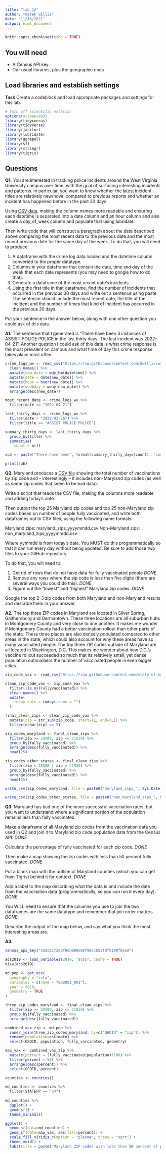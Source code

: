 ```yaml
---
title: "lab_12"
author: "derek willis"
date: "11/16/2021"
output: html_document
---
```


```r
knitr::opts_chunk$set(echo = TRUE)
```

## You will need

* A Census API key
* Our usual libraries, plus the geographic ones

## Load libraries and establish settings

**Task** Create a codeblock and load appropriate packages and settings for this lab.

```r
# Turn off scientific notation
options(scipen=999)
library(tidycensus)
library(tidyverse)
library(janitor)
library(lubridate)
library(ggrepel)
library(sf)
library(stringr)
library(tigris)
```

## Questions

**Q1.** You are interested in tracking police incidents around the West Virginia University campus over time, with the goal of surfacing interesting incidents and patterns. In particular, you want to know whether the latest incident titles are relatively new/novel compared to previous reports and whether an incident has happened before in the past 30 days.

Using [CSV data](https://raw.githubusercontent.com/dwillis/wvu-projects/master/crime-log/crime_log.csv), making the column names more readable and ensuring each datetime is separated into a date column and an hour column and also create a day_of_week column and populate that using lubridate.

Then write code that will construct a paragraph about the data described above comparing the most recent data to the previous date and the most recent previous date for the same day of the week. To do that, you will need to produce:

1. A dataframe with the crime log data loaded and the datetime column converted to the proper datatype.
2. Columns in your dataframe that contain the date, time and day of the week that each date represents (you may need to google how to do that).
3. Generate a dataframe of the most recent date's incidents.
4. Using the first title in that dataframe, find the number of incidents that occurred in the previous 30 days and write out a sentence using paste. The sentence should include the most recent date, the title of the incident and the number of times that kind of incident has occurred in the previous 30 days.

Put your sentence in the answer below, along with one other question you could ask of this data.

**A1.** The sentence that I generated is "There have been 3 instances of ASSIST POLICE POLICE  in the last thirty days. The last incident was 2022-04-21". Another question I could ask of this data is what crime response is the most prevalent on campus and what time of day this crime response takes place most often. 

```r

crime_logs_wv <- read_csv("https://raw.githubusercontent.com/dwillis/wvu-projects/master/crime-log/crime_log.csv") %>%
  clean_names() %>%
  mutate(new_date = mdy_hm(datetime)) %>%
  mutate(date = date(new_date)) %>%
  mutate(hour = hour(new_date)) %>%
  mutate(weekday = wday(new_date)) %>%
  arrange(desc(new_date))

most_recent_date <- crime_logs_wv %>%
  filter(date == "2022-04-21")

last_thirty_days <- crime_logs_wv %>%
  filter(date > "2022-03-26") %>%
  filter(title == "ASSIST POLICE POLICE")

summary_thirty_days <- last_thirty_days %>%
  group_by(title) %>%
  summarise(
    count = n()) 

sub <- paste("There have been", format(summary_thirty_days$count), "instances of", format(summary_thirty_days$title), " in the last thirty days. The last incident was", last_thirty_days$date[[1]])

print(sub)
```

**Q2.** Maryland produces a [CSV file](https://raw.githubusercontent.com/state-of-maryland/VaccineCSVs/master/Vax_ZIP_CODE_FirstSecondSingle_Totals_Raw.csv) showing the total number of vaccinations by zip code and -- interestingly -- it includes non-Maryland zip codes (as well as some zip codes that seem to be bad data). 

Write a script that reads the CSV file, making the columns more readable and adding today's date. 

Then output the top 25 Maryland zip codes and top 25 non-Maryland zip codes based on number of people fully vaccinated, and write both dataframes out to CSV files, using the following name formats:

Maryland zips: maryland_zips_yyyymmdd.csv
Non-Maryland zips: non_maryland_zips_yyyymmdd.csv

Where yymmdd is from today's date. You MUST do this programmatically so that it can run every day without being updated. Be sure to add those two files to your GitHub repository.

To do that, you will need to:

1. Get rid of rows that do not have data for fully vaccinated people *DONE*
2. Remove any rows where the zip code is less than five digits (there are several ways you could do this). *DONE*
3. Figure out the "lowest" and "highest" Maryland zip codes. *DONE*

Google the top 2-3 zip codes from both Maryland and non-Maryland results and describe them in your answer.

**A2.** The top three ZIP codes in Maryland are located in Silver Spring, Gaithersburg and Germantown. These three locations are all suburban hubs in Montgomery County and very close to one another. It makes me wonder if Montgomery County had a better vaccination rollout than other parts of the state. These three places are also densely populated compared to other areas in the state, which could also account for why these areas have so many vaccinated people. The top three ZIP codes outside of Maryland are all located in Washington, D.C. This makes me wonder about how D.C.'s vaccine rollout succeeded so much that its relatively small, yet dense population outnumbers the number of vaccinated people in even bigger cities. 

```r

zip_code_vax <- read_csv("https://raw.githubusercontent.com/state-of-maryland/VaccineCSVs/master/Vax_ZIP_CODE_FirstSecondSingle_Totals_Raw.csv")

clean_zip_code_vax <- zip_code_vax %>%
  filter(!is.na(FullyVaccinated)) %>%
  clean_names() %>%
  mutate(
    today_date = today(tzone = "")
  )

final_clean_zips <- clean_zip_code_vax %>%
  mutate(zip = str_sub(zip_code, start=1L, end=5L)) %>%
  filter(nchar(zip) == 5)

zip_codes_maryland <- final_clean_zips %>%
  filter(zip >= 20588, zip <= 21930) %>%
  group_by(fully_vaccinated) %>%
  arrange(desc(fully_vaccinated)) %>%
  head(25)

zip_codes_other_states <- final_clean_zips %>%
  filter(zip < 20588 | zip > 21930) %>%
  group_by(fully_vaccinated) %>%
  arrange(desc(fully_vaccinated)) %>%
  head(25)

write_csv(zip_codes_maryland, file = paste0('maryland_zips_', Sys.Date(), '.csv'))

write_csv(zip_codes_other_states, file = paste0('non_maryland_zips_', Sys.Date(), '.csv'))

```

**Q3.** Maryland has had one of the more successful vaccination rates, but you want to understand where a significant portion of the population remains less than fully vaccinated. 

Make a dataframe of all Maryland zip codes from the vaccination data you used in Q2 and join it to Maryland zip code population data from the Census API. *DONE*

Calculate the percentage of fully vaccinated for each zip code. *DONE*

Then make a map showing the zip codes with less than 50 percent fully vaccinated. *DONE*

Put a blank map with the outline of Maryland counties (which you can get from Tigris) behind it for context. *DONE* 

Add a label to the map describing what the data is and include the date from the vaccination data (programmatically, so you can run it every day). *DONE*

You WILL need to ensure that the columns you use to join the two dataframes are the same datatype and remember that join order matters. *DONE*

Describe the output of the map below, and say what you think the most interesting areas are.

**A3.**

```r

census_api_key("102c0c72d8f8eb880608f9dacb53fdf9100f8ba0")

acs2019 <- load_variables(2019, "acs5", cache = TRUE)
View(acs2019)

md_pop <- get_acs(
  geography = "zcta", 
  variables = c(name = "B02001_001"),
  year = 2019,
  geometry = TRUE
)

three_zip_codes_maryland <- final_clean_zips %>%
  filter(zip >= 20588, zip <= 21930) %>%
  group_by(fully_vaccinated) %>%
  arrange(desc(fully_vaccinated))

combined_vax_zip <- md_pop %>%
  inner_join(three_zip_codes_maryland, by=c("GEOID" = "zip")) %>%
  rename(population=estimate) %>%
  select(GEOID, population, fully_vaccinated, geometry)

map_vax <- combined_vax_zip %>%
  mutate(percent = (fully_vaccinated/population)*100) %>%
  filter(percent < 50) %>%
  arrange(desc(percent)) %>%
  select(GEOID, percent)

counties <- counties() 

md_counties <- counties %>%
  filter(STATEFP == "24")
  
md_counties %>%
  ggplot() + 
  geom_sf() + 
  theme_minimal()

ggplot() +
  geom_sf(data=md_counties) +
  geom_sf(data=map_vax, aes(fill=percent)) +
  scale_fill_viridis_c(option = "plasma", trans = "sqrt") +
  theme_void() +
  labs(title = paste("Maryland ZIP codes with less than 50 percent of population vaccinated as of ", current[[1]], sep=""))

```

